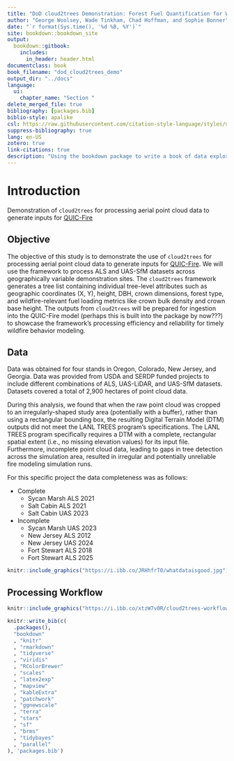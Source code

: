 ```yaml
--- 
title: "DoD cloud2trees Demonstration: Forest Fuel Quantification for Wildfire Modeling using QUIC-Fire"
author: "George Woolsey, Wade Tinkham, Chad Hoffman, and Sophie Bonner"
date: "`r format(Sys.time(), '%d %B, %Y')`"
site: bookdown::bookdown_site
output: 
  bookdown::gitbook:
    includes:
      in_header: header.html
documentclass: book
book_filename: "dod_cloud2trees_demo"
output_dir: "../docs"
language:
  ui:
    chapter_name: "Section "
delete_merged_file: true
bibliography: [packages.bib]
biblio-style: apalike
csl: https://raw.githubusercontent.com/citation-style-language/styles/master/research-institute-for-nature-and-forest.csl
suppress-bibliography: true
lang: en-US
zotero: true
link-citations: true
description: "Using the bookdown package to write a book of data exploration. The output format for this example is bookdown::gitbook."
---
```


# Introduction

Demonstration of `cloud2trees` for processing aerial point cloud data to generate inputs for [QUIC-Fire](https://scholar.google.com/scholar?cluster=5135309566348498660&oi=gsb&hl=en&as_sdt=0,6)

## Objective

The objective of this study is to demonstrate the use of `cloud2trees` for processing aerial point cloud data to generate inputs for [QUIC-Fire](https://scholar.google.com/scholar?cluster=5135309566348498660&oi=gsb&hl=en&as_sdt=0,6). We will use the framework to process ALS and UAS-SfM datasets across geographically variable demonstration sites. The `cloud2trees` framework generates a tree list containing individual tree-level attributes such as geographic coordinates (X, Y), height, DBH, crown dimensions, forest type, and wildfire-relevant fuel loading metrics like crown bulk density and crown base height. The outputs from `cloud2trees` will be prepared for ingestion into the QUIC-Fire model (perhaps this is built into the package by now???) to showcase the framework's processing efficiency and reliability for timely wildfire behavior modeling.

## Data{#data_desc}

Data was obtained for four stands in Oregon, Colorado, New Jersey, and Georgia. Data was provided from USDA and SERDP funded projects to include different combinations of ALS, UAS-LiDAR, and UAS-SfM datasets. Datasets covered a total of 2,900 hectares of point cloud data.

During this analysis, we found that when the raw point cloud was cropped to an irregularly-shaped study area (potentially with a buffer), rather than using a rectangular bounding box, the resulting Digital Terrain Model (DTM) outputs did not meet the LANL TREES program's specifications. The LANL TREES program specifically requires a DTM with a complete, rectangular spatial extent (i.e., no missing elevation values) for its input file. Furthermore, incomplete point cloud data, leading to gaps in tree detection across the simulation area, resulted in irregular and potentially unreliable fire modeling simulation runs.

For this specific project the data completeness was as follows:

* Complete
  + Sycan Marsh ALS 2021
  + Salt Cabin ALS 2021
  + Salt Cabin UAS 2023
* Incomplete
  + Sycan Marsh UAS 2023
  + New Jersey ALS 2012
  + New Jersey UAS 2024
  + Fort Stewart ALS 2018
  + Fort Stewart ALS 2025


```r
knitr::include_graphics("https://i.ibb.co/JRHhfrT0/whatdataisgood.jpg")
```

## Processing Workflow

```r
knitr::include_graphics("https://i.ibb.co/xtzW7v0R/cloud2trees-workflow-graphic.png")
```

```r
knitr::write_bib(c(
  .packages(),
  "bookdown"
  , "knitr"
  , "rmarkdown"
  , "tidyverse"
  , "viridis"
  , "RColorBrewer"
  , "scales"
  , "latex2exp"
  , "mapview"
  , "kableExtra"
  , "patchwork"
  , "ggnewscale"
  , "terra"
  , "stars"
  , "sf"
  , "brms"
  , "tidybayes"
  , "parallel"
), 'packages.bib')
```
